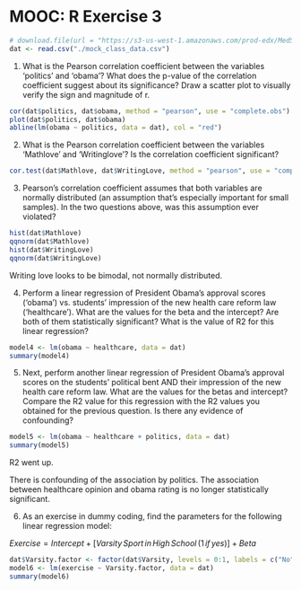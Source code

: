 MOOC: R Exercise 3
====

```r
# download.file(url = "https://s3-us-west-1.amazonaws.com/prod-edx/MedStats/RegressionExerciseDocs/mock_class_data.csv", destfile = "mock_class_data.csv", method = "curl")
dat <- read.csv("./mock_class_data.csv")
```

1. What is the Pearson correlation coefficient between the variables ‘politics’ and ‘obama’? What does the p-value of the correlation coefficient suggest about its significance? Draw a scatter plot to visually verify the sign and magnitude of r.

```r
cor(dat$politics, dat$obama, method = "pearson", use = "complete.obs")
plot(dat$politics, dat$obama)
abline(lm(obama ~ politics, data = dat), col = "red")
```

2. What is the Pearson correlation coefficient between the variables ‘Mathlove’ and ‘Writinglove’? Is the correlation coefficient significant? 

```r
cor.test(dat$Mathlove, dat$WritingLove, method = "pearson", use = "complete.obs")
```

3. Pearson's correlation coefficient assumes that both variables are normally distributed (an assumption that's especially important for small samples). In the two questions above, was this assumption ever violated? 

```r
hist(dat$Mathlove)
qqnorm(dat$Mathlove)
hist(dat$WritingLove)
qqnorm(dat$WritingLove)
```
Writing love looks to be bimodal, not normally distributed.

4. Perform a linear regression of President Obama’s approval scores (‘obama’) vs. students’ impression of the new health care reform law (‘healthcare’). What are the values for the beta and the intercept? Are both of them statistically significant? What is the value of R2 for this linear regression?

```r
model4 <- lm(obama ~ healthcare, data = dat)
summary(model4)
```

5. Next, perform another linear regression of President Obama’s approval scores on the students’ political bent AND their impression of the new health care reform law. What are the values for the betas and intercept? Compare the R2 value for this regression with the R2 values you obtained for the previous question. Is there any evidence of confounding?

```r
model5 <- lm(obama ~ healthcare + politics, data = dat)
summary(model5)
```
R2 went up.

There is confounding of the association by politics. The association between healthcare opinion and obama rating is no longer statistically significant.

6. As an exercise in dummy coding, find the parameters for the following linear regression model:

$Exercise = Intercept + [Varsity \,{} Sport \,{} in \,{} High \,{} School \,{} (1\,{} if\,{} yes)] + Beta$

```r
dat$Varsity.factor <- factor(dat$Varsity, levels = 0:1, labels = c("No", "Yes"))
model6 <- lm(exercise ~ Varsity.factor, data = dat)
summary(model6)
```
